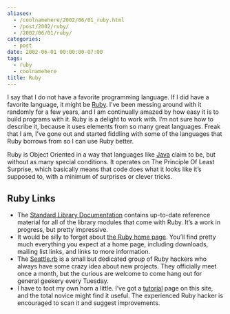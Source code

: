 ```yaml
---
aliases:
  - /coolnamehere/2002/06/01_ruby.html
  - /post/2002/ruby/
  - /2002/06/01/ruby/
categories:
  - post
date: 2002-06-01 00:00:00-07:00
tags:
  - ruby
  - coolnamehere
title: Ruby
---
```


I say that I do not have a favorite programming language. If I did have
a favorite language, it might be [Ruby](http://www.ruby-lang.org/). I’ve
been messing around with it randomly for a few years, and I am
continually amazed by how easy it is to build programs with it. Ruby is
a delight to work with. I’m not sure how to describe it, because it uses
elements from so many great languages. Freak that I am, I’ve gone out
and started fiddling with some of the languages that Ruby borrows from
so I can use Ruby better.

Ruby is Object Oriented in a way that languages like
[Java](http://java.sun.com/) claim to be, but without as many special
conditions. It operates on The Principle Of Least Surprise, which
basically means that code does what it looks like it’s supposed to, with
a minimum of surprises or clever tricks.

## Ruby Links

- The [Standard Library
  Documentation](http://www.ruby-doc.org/stdlib/) contains up-to-date
  reference material for all of the library modules that come with
  Ruby. It’s a work in progress, but pretty impressive.
- It would be silly to forget about [the Ruby home
  page](http://www.ruby-lang.org/). You’ll find pretty much everything
  you expect at a home page, including downloads, mailing list links,
  and links to more information.
- The [Seattle.rb](http://www.zenspider.com/seattle.rb) is a small but
  dedicated group of Ruby hackers who always have some crazy idea
  about new projects. They officially meet once a month, but the
  curious are welcome to come hang out for general geekery every
  Tuesday.
- I have to toot my own horn a little. I’ve got a
  [tutorial](/post/2003/06/ruby-babysteps-01-first-steps/) page on
  this site, and the total novice might find it useful. The
  experienced Ruby hacker is encouraged to scan it and suggest
  improvements.
